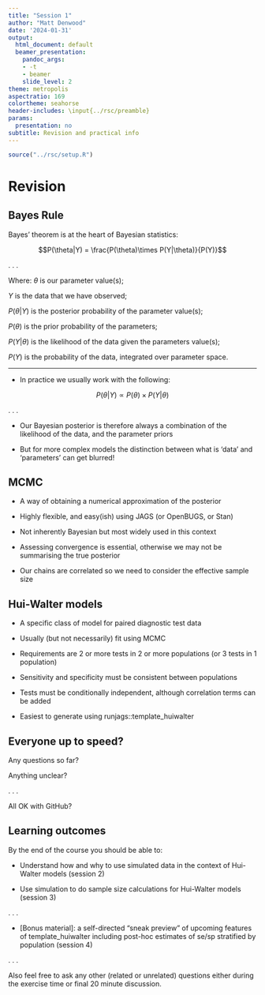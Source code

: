 ```yaml
---
title: "Session 1"
author: "Matt Denwood"
date: '2024-01-31'
output:
  html_document: default
  beamer_presentation:
    pandoc_args:
    - -t
    - beamer
    slide_level: 2
theme: metropolis
aspectratio: 169
colortheme: seahorse
header-includes: \input{../rsc/preamble}
params:
  presentation: no
subtitle: Revision and practical info
---
```


```r
source("../rsc/setup.R")
```

# Revision

## Bayes Rule

Bayes' theorem is at the heart of Bayesian statistics:

$$P(\theta|Y) = \frac{P(\theta)\times P(Y|\theta)}{P(Y)}$$

. . .

Where:  $\theta$ is our parameter value(s);

$Y$ is the data that we have observed;

$P(\theta|Y)$ is the posterior probability of the parameter value(s);

$P(\theta)$ is the prior probability of the parameters;

$P(Y|\theta)$ is the likelihood of the data given the parameters value(s);

$P(Y)$ is the probability of the data, integrated over parameter space.

---

- In practice we usually work with the following:

$$P(\theta|Y) \propto P(\theta)\times P(Y|\theta)$$

. . .

- Our Bayesian posterior is therefore always a combination of the likelihood of the data, and the parameter priors

- But for more complex models the distinction between what is 'data' and 'parameters' can get blurred!

## MCMC

- A way of obtaining a numerical approximation of the posterior

- Highly flexible, and easy(ish) using JAGS (or OpenBUGS, or Stan)

- Not inherently Bayesian but most widely used in this context

- Assessing convergence is essential, otherwise we may not be summarising the true posterior

- Our chains are correlated so we need to consider the effective sample size

## Hui-Walter models

- A specific class of model for paired diagnostic test data

- Usually (but not necessarily) fit using MCMC

- Requirements are 2 or more tests in 2 or more populations (or 3 tests in 1 population)

- Sensitivity and specificity must be consistent between populations

- Tests must be conditionally independent, although correlation terms can be added

- Easiest to generate using runjags::template_huiwalter


## Everyone up to speed?

Any questions so far?  

Anything unclear?

. . .

All OK with GitHub?


## Learning outcomes

By the end of the course you should be able to:

- Understand how and why to use simulated data in the context of Hui-Walter models (session 2)

- Use simulation to do sample size calculations for Hui-Walter models (session 3)

. . .

- [Bonus material]:  a self-directed "sneak preview" of upcoming features of template_huiwalter including post-hoc estimates of se/sp stratified by population (session 4)

. . .

Also feel free to ask any other (related or unrelated) questions either during the exercise time or final 20 minute discussion.

